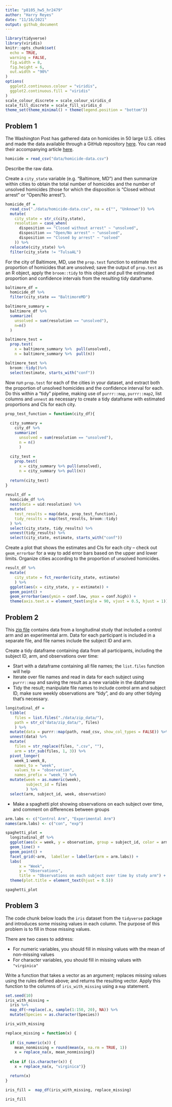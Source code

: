 ```yaml
---
title: "p8105_hw5_hr2479"
author: "Harry Reyes"
date: "11/16/2021"
output: github_document
---
```


```r
library(tidyverse)
library(viridis)
knitr::opts_chunk$set(
  echo = TRUE,
  warning = FALSE,
  fig.width = 8,
  fig.height = 6,
  out.width = "90%"
)
options(
  ggplot2.continuous.colour = "viridis",
  ggplot2.continuous.fill = "viridis"
)
scale_colour_discrete = scale_colour_viridis_d
scale_fill_discrete = scale_fill_viridis_d
theme_set(theme_minimal() + theme(legend.position = "bottom"))
```

## Problem 1
The Washington Post has gathered data on homicides in 50 large U.S. cities and made the data available through a GitHub repository [here](https://github.com/washingtonpost/data-homicides). You can read their accompanying article [here](https://www.washingtonpost.com/graphics/2018/investigations/where-murders-go-unsolved/).

```r
homicide = read_csv("data/homicide-data.csv")
```

Describe the raw data. 




Create a `city_state` variable (e.g. “Baltimore, MD”) and then summarize within cities to obtain the total number of homicides and the number of unsolved homicides (those for which the disposition is “Closed without arrest” or “Open/No arrest”).

```r
homicide_df = 
  read_csv("./data/homicide-data.csv", na = c("", "Unknown")) %>%
  mutate(
    city_state = str_c(city,state),
    resolution = case_when(
      disposition == "Closed without arrest" ~ "unsolved",
      disposition == "Open/No arrest" ~ "unsolved",
      disposition == "Closed by arrest" ~ "solved"
    )) %>%
  relocate(city_state) %>%
  filter(city_state != "TulsaAL")
```

For the city of Baltimore, MD, use the `prop.test` function to estimate the proportion of homicides that are unsolved; save the output of `prop.test` as an R object, apply the `broom::tidy` to this object and pull the estimated proportion and confidence intervals from the resulting tidy dataframe.

```r
baltimore_df = 
  homicide_df %>% 
  filter(city_state == "BaltimoreMD") 

baltimore_summary =
  baltimore_df %>%
  summarize(
    unsolved = sum(resolution == "unsolved"),
    n=n()
  )

baltimore_test = 
  prop.test(
    x = baltimore_summary %>%  pull(unsolved), 
    n = baltimore_summary %>%  pull(n))

baltimore_test %>% 
  broom::tidy()%>%
  select(estimate, starts_with("conf"))
```

Now run `prop.test` for each of the cities in your dataset, and extract both the proportion of unsolved homicides and the confidence interval for each. Do this within a “tidy” pipeline, making use of `purrr::map`, `purrr::map2`, list columns and `unnest` as necessary to create a tidy dataframe with estimated proportions and CIs for each city.

```r
prop_test_function = function(city_df){
  
  city_summary = 
    city_df %>% 
    summarize(
      unsolved = sum(resolution == "unsolved"),
      n = n()
      )
  
  city_test =
    prop.test(
      x = city_summary %>% pull(unsolved),
      n = city_summary %>% pull(n))
  
  return(city_test)
}
 
result_df = 
  homicide_df %>%
  nest(data = uid:resolution) %>%
  mutate(
    test_results = map(data, prop_test_function),
    tidy_results = map(test_results, broom::tidy)
  ) %>%
  select(city_state, tidy_results) %>%
  unnest(tidy_results) %>%
  select(city_state, estimate, starts_with("conf"))
```

Create a plot that shows the estimates and CIs for each city – check out `geom_errorbar` for a way to add error bars based on the upper and lower limits. Organize cities according to the proportion of unsolved homicides.

```r
result_df %>%
  mutate(
    city_state = fct_reorder(city_state, estimate)
    ) %>%
  ggplot(aes(x = city_state, y = estimate)) +
  geom_point() +
  geom_errorbar(aes(ymin = conf.low, ymax = conf.high)) +
  theme(axis.text.x = element_text(angle = 90, vjust = 0.5, hjust = 1))
```


## Problem 2

This [zip file](https://www.p8105.com/data/hw5_data.zip) contains data from a longitudinal study that included a control arm and an experimental arm. Data for each participant is included in a separate file, and file names include the subject ID and arm.

Create a tidy dataframe containing data from all participants, including the subject ID, arm, and observations over time:

* Start with a dataframe containing all file names; the `list.files` function will help
* Iterate over file names and read in data for each subject using `purrr::map` and saving the result as a new variable in the dataframe
* Tidy the result; manipulate file names to include control arm and subject ID, make sure weekly observations are “tidy”, and do any other tidying that’s necessary.

```r
longitudinal_df =
  tibble(
    files = list.files("./data/zip_data/"),
    path = str_c("data/zip_data/", files)
    ) %>% 
  mutate(data = purrr::map(path, read_csv, show_col_types = FALSE)) %>% 
  unnest(data) %>% 
  mutate(
    files = str_replace(files, ".csv", ""),
    arm = str_sub(files, 1, 3)) %>% 
  pivot_longer(
    week_1:week_8,
    names_to = "week",
    values_to = "observation",
    names_prefix = "week_") %>% 
  mutate(week = as.numeric(week),
         subject_id = files
         ) %>% 
  select(arm, subject_id, week, observation)
```

* Make a spaghetti plot showing observations on each subject over time, and comment on differences between groups
```r
arm.labs <- c("Control Arm", "Experimental Arm")
names(arm.labs) <- c("con", "exp")

spaghetti_plot = 
  longitudinal_df %>% 
  ggplot(aes(x = week, y = observation, group = subject_id, color = arm)) + 
  geom_line() + 
  geom_point() + 
  facet_grid(~arm,  labeller = labeller(arm = arm.labs)) +
  labs(
      x = "Week", 
      y = "Observations",
      title = "Observations on each subject over time by study arm") +
  theme(plot.title = element_text(hjust = 0.5))

spaghetti_plot
```

## Problem 3

The code chunk below loads the `iris` dataset from the `tidyverse` package and introduces some missing values in each column. The purpose of this problem is to fill in those missing values.

There are two cases to address:

* For numeric variables, you should fill in missing values with the mean of non-missing values
* For character variables, you should fill in missing values with `"virginica"`

Write a function that takes a vector as an argument; replaces missing values using the rules defined above; and returns the resulting vector. Apply this function to the columns of `iris_with_missing` using a `map` statement.

```r
set.seed(10)
iris_with_missing = 
  iris %>% 
  map_df(~replace(.x, sample(1:150, 20), NA)) %>%
  mutate(Species = as.character(Species))

iris_with_missing

replace_missing = function(x) {
  
  if (is_numeric(x)) {
    mean_nonmissing = round(mean(x, na.rm = TRUE, 1))
    x = replace_na(x, mean_nonmissing)}
  
  else if (is.character(x)) {
    x = replace_na(x, "virginica")}

  return(x)
}

iris_fill =  map_df(iris_with_missing, replace_missing)

iris_fill
```


